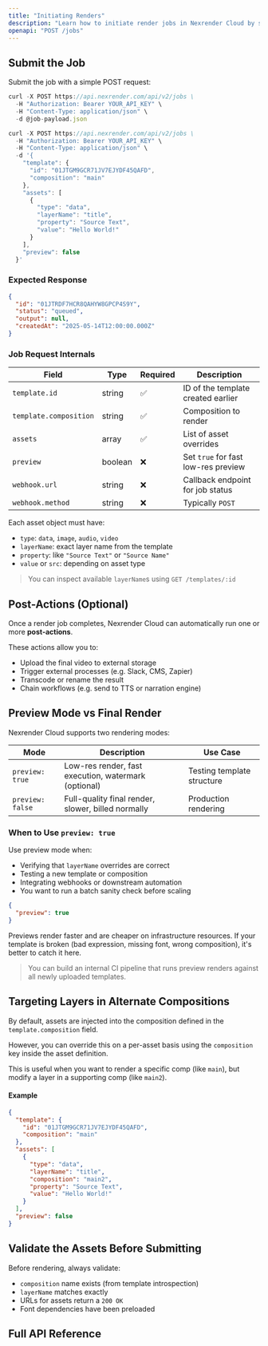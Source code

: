 ```yaml
---
title: "Initiating Renders"
description: "Learn how to initiate render jobs in Nexrender Cloud by sending a POST /jobs request. Includes full payload structure, asset injection, preview mode, and webhook support. How to build rendering pipelines"
openapi: "POST /jobs"
---
```


## Submit the Job

Submit the job with a simple POST request:

<CodeGroup>

```javascript Post Request
curl -X POST https://api.nexrender.com/api/v2/jobs \
  -H "Authorization: Bearer YOUR_API_KEY" \
  -H "Content-Type: application/json" \
  -d @job-payload.json
```


```javascript Inline
curl -X POST https://api.nexrender.com/api/v2/jobs \
  -H "Authorization: Bearer YOUR_API_KEY" \
  -H "Content-Type: application/json" \
  -d '{
    "template": {
      "id": "01JTGM9GCR71JV7EJYDF45QAFD",
      "composition": "main"
    },
    "assets": [
      {
        "type": "data",
        "layerName": "title",
        "property": "Source Text",
        "value": "Hello World!"
      }
    ],
    "preview": false
  }'
```

</CodeGroup>

### Expected Response

<CodeGroup>

```json Expected Response
{
  "id": "01JTRDF7HCR8QAHYW8GPCP4S9Y",
  "status": "queued",
  "output": null,
  "createdAt": "2025-05-14T12:00:00.000Z"
}
```

</CodeGroup>

### Job Request Internals

| Field                  | Type    | Required | Description                         |
| ---------------------- | ------- | -------- | ----------------------------------- |
| `template.id`          | string  | ✅        | ID of the template created earlier  |
| `template.composition` | string  | ✅        | Composition to render               |
| `assets`               | array   | ✅        | List of asset overrides             |
| `preview`              | boolean | ❌        | Set `true` for fast low-res preview |
| `webhook.url`          | string  | ❌        | Callback endpoint for job status    |
| `webhook.method`       | string  | ❌        | Typically `POST`                    |

Each asset object must have:

- `type`: `data`, `image`, `audio`, `video`
- `layerName`: exact layer name from the template
- `property`: like `"Source Text"` or `"Source Name"`
- `value` or `src`: depending on asset type

> You can inspect available `layerName`s using `GET /templates/:id`

## Post-Actions (Optional)

Once a render job completes, Nexrender Cloud can automatically run one or more **post-actions**.

These actions allow you to:

- Upload the final video to external storage
- Trigger external processes (e.g. Slack, CMS, Zapier)
- Transcode or rename the result
- Chain workflows (e.g. send to TTS or narration engine)

## Preview Mode vs Final Render

Nexrender Cloud supports two rendering modes:

| Mode             | Description                                          | Use Case                   |
| ---------------- | ---------------------------------------------------- | -------------------------- |
| `preview: true`  | Low-res render, fast execution, watermark (optional) | Testing template structure |
| `preview: false` | Full-quality final render, slower, billed normally   | Production rendering       |

### When to Use `preview: true`

Use preview mode when:

- Verifying that `layerName` overrides are correct
- Testing a new template or composition
- Integrating webhooks or downstream automation
- You want to run a batch sanity check before scaling

```json
{
  "preview": true
}
```

Previews render faster and are cheaper on infrastructure resources. If your template is broken (bad expression, missing font, wrong composition), it's better to catch it here.

> You can build an internal CI pipeline that runs preview renders against all newly uploaded templates.

## Targeting Layers in Alternate Compositions

By default, assets are injected into the composition defined in the `template.composition` field.

However, you can override this on a per-asset basis using the `composition` key inside the asset definition.

This is useful when you want to render a specific comp (like `main`), but modify a layer in a supporting comp (like `main2`).

#### Example

```json
{
  "template": {
    "id": "01JTGM9GCR71JV7EJYDF45QAFD",
    "composition": "main"
  },
  "assets": [
    {
      "type": "data",
      "layerName": "title",
      "composition": "main2",
      "property": "Source Text",
      "value": "Hello World!"
    }
  ],
  "preview": false
}
```

## Validate the Assets Before Submitting

Before rendering, always validate:

- `composition` name exists (from template introspection)
- `layerName` matches exactly
- URLs for assets return a `200 OK`
- Font dependencies have been preloaded

## Full API Reference